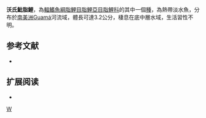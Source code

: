 {{Speciesbox 
| taxon = Hyphessobrycon werneri
| status = NE
| status_system = IUCN3.1
| authority =  [[Géry|Géry]] & [[Uj|Uj]], 1987
| synonyms = 
}}
'''沃氏魮脂鯉'''，為[[輻鰭魚綱|輻鰭魚綱]][[脂鯉目|脂鯉目]][[脂鯉亞目|脂鯉亞目]][[脂鯉科|脂鯉科]]的其中一個[[種|種]]，為熱帶淡水魚，分布於[[南美洲|南美洲]]Guamá河流域，體長可達3.2公分，棲息在底中層水域，生活習性不明。

==参考文献==
{{refbegin}}
*{{FishBase_species|genus=Hyphessobrycon|species=werneri|year=2013|month=12}}
{{refend}}

== 扩展阅读 ==
{{refbegin}}
*{{wikispecies-inline|Hyphessobrycon werneri|沃氏魮脂鯉}}
{{refend}}
{{Taxonbar|from=Q6405159}}

[[Category:魮脂鯉屬|W]]


{{魚類小作品}}